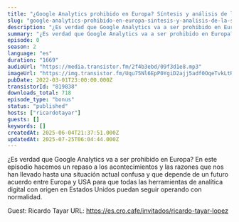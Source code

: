 ```yaml
---
title: "¿Google Analytics prohibido en Europa? Síntesis y análisis de la situación actual"
slug: "google-analytics-prohibido-en-europa-sintesis-y-analisis-de-la-situacion-actual"
description: "¿Es verdad que Google Analytics va a ser prohibido en Europa? En este episodio hacemos un repaso a los acontecimientos y las razones que nos han llevado hasta una situación actual confusa y que depende de un futuro acuerdo entre Europa y USA para que todas las herramientas de analítica digital con origen en Estados Unidos puedan seguir operando con normalidad.\n\nGuest: Ricardo Tayar\nURL: https://es.cro.cafe/invitados/ricardo-tayar-lopez"
summary: "¿Es verdad que Google Analytics va a ser prohibido en Europa? En este episodio hacemos un repaso a los acontecimientos y las razones que nos han llevado hasta una situación actual confusa y que depende de un futuro acuerdo entre Europa y USA para que todas las herramientas de analítica digital con origen en Estados Unidos puedan seguir operando con normalidad."
episode: 0
season: 2
language: "es"
duration: "1669"
audioUrl: "https://media.transistor.fm/2f4b3ebd/09f3d1e8.mp3"
imageUrl: "https://img.transistor.fm/Uqu75Nl6EpP0YgiD2ajj5adf0OqeTvkLtR9qOj5WaY0/rs:fill:0:0:1/w:3000/h:3000/q:60/aHR0cHM6Ly9pbWct/dXBsb2FkLXByb2R1/Y3Rpb24udHJhbnNp/c3Rvci5mbS85OGFh/NzBlMzFjMmM1NzQy/ZGVhMzdlZDE5ZDYy/OWE1Yy5qcGc.webp"
pubDate: 2022-03-01T23:00:00.000Z
transistorId: "819838"
downloads_total: 718
episode_type: "bonus"
status: "published"
hosts: ["ricardotayar"]
guests: []
keywords: []
createdAt: 2025-06-04T21:37:51.000Z
updatedAt: 2025-07-25T06:04:44.000Z
---
```


¿Es verdad que Google Analytics va a ser prohibido en Europa? En este episodio hacemos un repaso a los acontecimientos y las razones que nos han llevado hasta una situación actual confusa y que depende de un futuro acuerdo entre Europa y USA para que todas las herramientas de analítica digital con origen en Estados Unidos puedan seguir operando con normalidad.

Guest: Ricardo Tayar
URL: https://es.cro.cafe/invitados/ricardo-tayar-lopez
